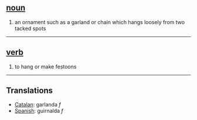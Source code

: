 == [[noun]] ==
# an ornament such as a garland or chain which hangs loosely from two tacked spots

----

== [[verb]] ==
# to hang or make festoons

----

== Translations ==

* [[Catalan]]: garlanda ''f''
* [[Spanish]]: guirnalda ''f''